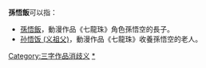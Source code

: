 '''孫悟飯'''可以指：
*[[孫悟飯|孫悟飯]]，動漫作品《七龍珠》角色孫悟空的長子。
*[[孙悟饭_(义祖父)|孙悟饭 (义祖父)]]，動漫作品《七龍珠》收養孫悟空的老人。
{{Disambiguation|三字人名消歧義}}

[[Category:三字作品消歧义|Category:三字作品消歧义]]
[[Category:七龍珠角色|*]]